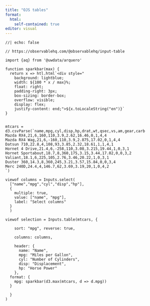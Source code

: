 ```yaml
---
title: "OJS tables"
format:
  html:
    self-contained: true
editor: visual
---
```


```ojs
//| echo: false

// https://observablehq.com/@observablehq/input-table

import {aq} from '@uwdata/arquero'

function sparkbar(max) {
  return x => htl.html`<div style="
    background: lightblue;
    width: ${100 * x / max}%;
    float: right;
    padding-right: 3px;
    box-sizing: border-box;
    overflow: visible;
    display: flex;
    justify-content: end;">${x.toLocaleString("en")}`
}


mtcars = d3.csvParse(`name,mpg,cyl,disp,hp,drat,wt,qsec,vs,am,gear,carb
Mazda RX4,21,6,160,110,3.9,2.62,16.46,0,1,4,4
Mazda RX4 Wag,21,6,-160,110,3.9,2.875,17.02,0,1,4,4
Datsun 710,22.8,4,108,93,3.85,2.32,18.61,1,1,4,1
Hornet 4 Drive,21.4,6,-258,110,3.08,3.215,19.44,1,0,3,1
Hornet Sportabout,18.7,8,360,175,3.15,3.44,17.02,0,0,3,2
Valiant,18.1,6,225,105,2.76,3.46,20.22,1,0,3,1
Duster 360,14.3,8,360,245,3.21,3.57,15.84,0,0,3,4
Merc 240D,24.4,4,146.7,62,3.69,3.19,20,1,0,4,2
`)

viewof columns = Inputs.select(
  ["name","mpg","cyl","disp","hp"],
  {
    multiple: true,
    value: ["name", "mpg"],
    label: "Select columns"
  }
  )

viewof selection = Inputs.table(mtcars, {
  
    sort: "mpg", reverse: true,
    
    columns: columns,
  
    header: {
      name: "Name",
      mpg: "Miles per Gallon",
      cyl: "Number of Cylinders",
      disp: "Displacement",
      hp: "Horse Power"
    },
  format: {
    mpg: sparkbar(d3.max(mtcars, d => d.mpg))
  }
    
  }
)


```
